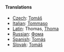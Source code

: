 ====Translations====
*[[Czech]]: [[Tomáš]]
*[[Italian]]: [[Tommaso]]
*[[Latin]]: Thomas, [[Thoma]]
*[[Russian]]: [[Фома]]
*[[Spanish]]: [[Tomás]]
*[[Slovak]]: [[Tomáš]]